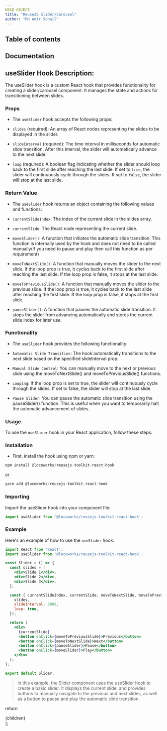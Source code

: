 ```yaml
---
HEAD OBJECT
title: "ReuseJS Slider/Carousel"
author: "Md Amir Sohail"
---
```


## Table of contents

## Documentation 

## useSlider Hook Description:
The useSlider hook is a custom React hook that provides functionality for creating a slider/carousel component. It manages the state and actions for transitioning between slides.

### Props
- The `useSlider` hook accepts the following props:

- `slides` (required): An array of React nodes representing the slides to be displayed in the slider.

- `slideInterval` (required): The time interval in milliseconds for automatic slide transition. After this interval, the slider will automatically advance to the next slide.

- `loop` (required): A boolean flag indicating whether the slider should loop back to the first slide after reaching the last slide. If set to `true`, the slider will continuously cycle through the slides. If set to `false`, the slider will stop at the last slide.


### Return Value
- The `useSlider` hook returns an object containing the following values and functions:

- `currentSlideIndex`: The index of the current slide in the slides array.

- `currentSlide`: The React node representing the current slide.

- `moveSlider()`: A function that initiates the automatic slide transition. This function is internally used by the hook and does not need to be called manually(if you need to pause and play then call this function as per requirement)

- `moveToNextSlide()`: A function that manually moves the slider to the next slide. If the loop prop is true, it cycles back to the first slide after reaching the last slide. If the loop prop is false, it stops at the last slide.

- `moveToPreviousSlide()`: A function that manually moves the slider to the previous slide. If the loop prop is true, it cycles back to the last slide after reaching the first slide. If the loop prop is false, it stops at the first slide.

- `pauseSlider()`: A function that pauses the automatic slide transition. It stops the slider from advancing automatically and stores the current slide index for later use.

### Functionality

- The `useSlider` hook provides the following functionality:

- `Automatic Slide Transition`: The hook automatically transitions to the next slide based on the specified slideInterval prop.

- `Manual Slide Control`: You can manually move to the next or previous slide using the moveToNextSlide() and moveToPreviousSlide() functions.

- `Looping`: If the loop prop is set to true, the slider will continuously cycle through the slides. If set to false, the slider will stop at the last slide.

- `Pause Slider`: You can pause the automatic slide transition using the pauseSlider() function. This is useful when you want to temporarily halt the automatic advancement of slides.

### Usage
To use the `useSlider` hook in your React application, follow these steps:

### Installation
- First, install the hook using npm or yarn:

```jsx
npm install @locoworks/reusejs-toolkit-react-hook
```

or

```jsx 
yarn add @locoworks/reusejs-toolkit-react-hook
```

### Importing
Import the useSlider hook into your component file:

```jsx
import useSlider from '@locoworks/reusejs-toolkit-react-hook';

```

### Example
Here's an example of how to use the `useSlider` hook:

```jsx
import React from 'react';
import useSlider from '@locoworks/reusejs-toolkit-react-hook';

const Slider = () => {
  const slides = [
    <div>Slide 1</div>,
    <div>Slide 2</div>,
    <div>Slide 3</div>,
  ];

  const { currentSlideIndex, currentSlide, moveToNextSlide, moveToPreviousSlide, pauseSlider,moveSlider } = useSlider({
    slides,
    slideInterval: 3000,
    loop: true,
  });

  return (
    <div>
      {currentSlide}
      <button onClick={moveToPreviousSlide}>Previous</button>
      <button onClick={moveToNextSlide}>Next</button>
      <button onClick={pauseSlider}>Pause</button>
      <button onClick={moveSlider}>Play</button>
    </div>
  );
};

export default Slider;
```

>In this example, the Slider component uses the useSlider hook to create a basic slider. It displays the current slide, and provides buttons to manually navigate to the previous and next slides, as well as a button to pause and play the automatic slide transition.


  return <div className="prose max-w-full mx-4 pb-10" >{children}</div>
};